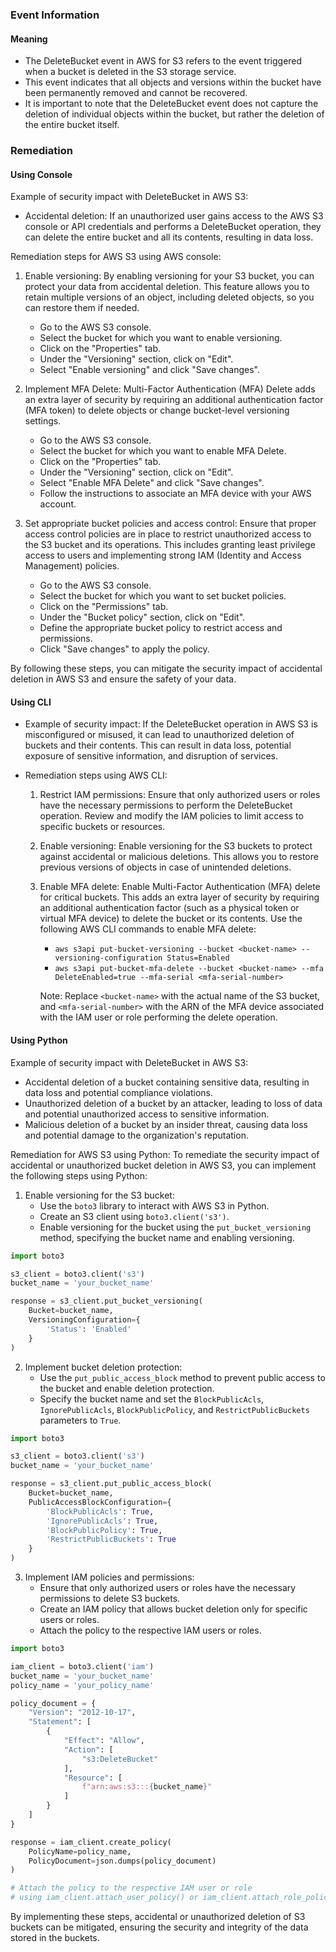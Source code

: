 
### Event Information

#### Meaning

- The DeleteBucket event in AWS for S3 refers to the event triggered when a bucket is deleted in the S3 storage service.
- This event indicates that all objects and versions within the bucket have been permanently removed and cannot be recovered.
- It is important to note that the DeleteBucket event does not capture the deletion of individual objects within the bucket, but rather the deletion of the entire bucket itself.

### Remediation

#### Using Console

Example of security impact with DeleteBucket in AWS S3:
- Accidental deletion: If an unauthorized user gains access to the AWS S3 console or API credentials and performs a DeleteBucket operation, they can delete the entire bucket and all its contents, resulting in data loss.

Remediation steps for AWS S3 using AWS console:
1. Enable versioning: By enabling versioning for your S3 bucket, you can protect your data from accidental deletion. This feature allows you to retain multiple versions of an object, including deleted objects, so you can restore them if needed.
   - Go to the AWS S3 console.
   - Select the bucket for which you want to enable versioning.
   - Click on the "Properties" tab.
   - Under the "Versioning" section, click on "Edit".
   - Select "Enable versioning" and click "Save changes".

2. Implement MFA Delete: Multi-Factor Authentication (MFA) Delete adds an extra layer of security by requiring an additional authentication factor (MFA token) to delete objects or change bucket-level versioning settings.
   - Go to the AWS S3 console.
   - Select the bucket for which you want to enable MFA Delete.
   - Click on the "Properties" tab.
   - Under the "Versioning" section, click on "Edit".
   - Select "Enable MFA Delete" and click "Save changes".
   - Follow the instructions to associate an MFA device with your AWS account.

3. Set appropriate bucket policies and access control: Ensure that proper access control policies are in place to restrict unauthorized access to the S3 bucket and its operations. This includes granting least privilege access to users and implementing strong IAM (Identity and Access Management) policies.
   - Go to the AWS S3 console.
   - Select the bucket for which you want to set bucket policies.
   - Click on the "Permissions" tab.
   - Under the "Bucket policy" section, click on "Edit".
   - Define the appropriate bucket policy to restrict access and permissions.
   - Click "Save changes" to apply the policy.

By following these steps, you can mitigate the security impact of accidental deletion in AWS S3 and ensure the safety of your data.

#### Using CLI

- Example of security impact: If the DeleteBucket operation in AWS S3 is misconfigured or misused, it can lead to unauthorized deletion of buckets and their contents. This can result in data loss, potential exposure of sensitive information, and disruption of services.

- Remediation steps using AWS CLI:
  1. Restrict IAM permissions: Ensure that only authorized users or roles have the necessary permissions to perform the DeleteBucket operation. Review and modify the IAM policies to limit access to specific buckets or resources.
  
  2. Enable versioning: Enable versioning for the S3 buckets to protect against accidental or malicious deletions. This allows you to restore previous versions of objects in case of unintended deletions.
  
  3. Enable MFA delete: Enable Multi-Factor Authentication (MFA) delete for critical buckets. This adds an extra layer of security by requiring an additional authentication factor (such as a physical token or virtual MFA device) to delete the bucket or its contents. Use the following AWS CLI commands to enable MFA delete:
  
     - `aws s3api put-bucket-versioning --bucket <bucket-name> --versioning-configuration Status=Enabled`
     - `aws s3api put-bucket-mfa-delete --bucket <bucket-name> --mfa DeleteEnabled=true --mfa-serial <mfa-serial-number>`
     
     Note: Replace `<bucket-name>` with the actual name of the S3 bucket, and `<mfa-serial-number>` with the ARN of the MFA device associated with the IAM user or role performing the delete operation.

#### Using Python

Example of security impact with DeleteBucket in AWS S3:
- Accidental deletion of a bucket containing sensitive data, resulting in data loss and potential compliance violations.
- Unauthorized deletion of a bucket by an attacker, leading to loss of data and potential unauthorized access to sensitive information.
- Malicious deletion of a bucket by an insider threat, causing data loss and potential damage to the organization's reputation.

Remediation for AWS S3 using Python:
To remediate the security impact of accidental or unauthorized bucket deletion in AWS S3, you can implement the following steps using Python:

1. Enable versioning for the S3 bucket:
   - Use the `boto3` library to interact with AWS S3 in Python.
   - Create an S3 client using `boto3.client('s3')`.
   - Enable versioning for the bucket using the `put_bucket_versioning` method, specifying the bucket name and enabling versioning.

```python
import boto3

s3_client = boto3.client('s3')
bucket_name = 'your_bucket_name'

response = s3_client.put_bucket_versioning(
    Bucket=bucket_name,
    VersioningConfiguration={
        'Status': 'Enabled'
    }
)
```

2. Implement bucket deletion protection:
   - Use the `put_public_access_block` method to prevent public access to the bucket and enable deletion protection.
   - Specify the bucket name and set the `BlockPublicAcls`, `IgnorePublicAcls`, `BlockPublicPolicy`, and `RestrictPublicBuckets` parameters to `True`.

```python
import boto3

s3_client = boto3.client('s3')
bucket_name = 'your_bucket_name'

response = s3_client.put_public_access_block(
    Bucket=bucket_name,
    PublicAccessBlockConfiguration={
        'BlockPublicAcls': True,
        'IgnorePublicAcls': True,
        'BlockPublicPolicy': True,
        'RestrictPublicBuckets': True
    }
)
```

3. Implement IAM policies and permissions:
   - Ensure that only authorized users or roles have the necessary permissions to delete S3 buckets.
   - Create an IAM policy that allows bucket deletion only for specific users or roles.
   - Attach the policy to the respective IAM users or roles.

```python
import boto3

iam_client = boto3.client('iam')
bucket_name = 'your_bucket_name'
policy_name = 'your_policy_name'

policy_document = {
    "Version": "2012-10-17",
    "Statement": [
        {
            "Effect": "Allow",
            "Action": [
                "s3:DeleteBucket"
            ],
            "Resource": [
                f"arn:aws:s3:::{bucket_name}"
            ]
        }
    ]
}

response = iam_client.create_policy(
    PolicyName=policy_name,
    PolicyDocument=json.dumps(policy_document)
)

# Attach the policy to the respective IAM user or role
# using iam_client.attach_user_policy() or iam_client.attach_role_policy()
```

By implementing these steps, accidental or unauthorized deletion of S3 buckets can be mitigated, ensuring the security and integrity of the data stored in the buckets.

